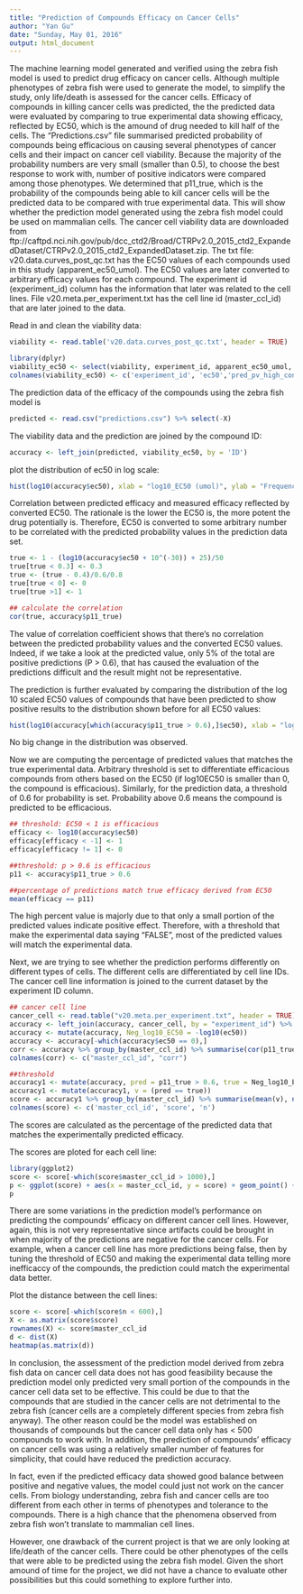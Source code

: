 ---
title: "Prediction of Compounds Efficacy on Cancer Cells"
author: "Yan Gu"
date: "Sunday, May 01, 2016"
output: html_document
---

The machine learning model generated and verified using the zebra fish model is used to predict drug efficacy on cancer cells. Although multiple phenotypes of zebra fish were used to generate the model, to simplify the study, only life/death is assessed for the cancer cells. Efficacy of compounds in killing cancer cells was predicted, the the predicted data were evaluated by comparing to true experimental data showing efficacy, reflected by EC50, which is the amound of drug needed to kill half of the cells.
        The "Predictions.csv" file summarised predicted probability of compounds being efficacious on causing several phenotypes of cancer cells and their impact on cancer cell viability. Because the majority of the probability numbers are very small (smaller than 0.5), to choose the best response to work with, number of positive indicators were compared among those phenotypes. We determined that p11_true, which is the probability of the compounds being able to kill cancer cells will be the predicted data to be compared with true experimental data. This will show whether the prediction model generated using the zebra fish model could be used on mammalian cells. 
        The cancer cell viability data are downloaded from
ftp://caftpd.nci.nih.gov/pub/dcc_ctd2/Broad/CTRPv2.0_2015_ctd2_ExpandedDataset/CTRPv2.0_2015_ctd2_ExpandedDataset.zip. The txt file: v20.data.curves_post_qc.txt has the EC50 values of each compounds used in this study (apparent_ec50_umol). The EC50 values are later converted to arbitrary efficacy values for each compound. The experiment id (experiment_id) column has the information that later was related to the cell lines. File v20.meta.per_experiment.txt has the cell line id (master_ccl_id) that are later joined to the data.  
        
Read in and clean the viability data:
```{r}
viability <- read.table('v20.data.curves_post_qc.txt', header = TRUE)

library(dplyr)
viability_ec50 <- select(viability, experiment_id, apparent_ec50_umol, pred_pv_high_conc, master_cpd_id)
colnames(viability_ec50) <- c('experiment_id', 'ec50','pred_pv_high_conc', 'ID')
```

The prediction data of the efficacy of the compounds using the zebra fish model is 
```{r}
predicted <- read.csv("predictions.csv") %>% select(-X)
```

The viability data and the prediction are joined by the compound ID:
```{r}
accuracy <- left_join(predicted, viability_ec50, by = 'ID')
```

plot the distribution of ec50 in log scale:
```{r}
hist(log10(accuracy$ec50), xlab = "log10_EC50 (umol)", ylab = "Frequency", main = "Distribution of EC50")
```

Correlation between predicted efficacy and measured efficacy reflected by converted EC50. The rationale is the lower the EC50 is, the more potent the drug potentially is. Therefore, EC50 is converted to some arbitrary number to be correlated with the predicted probability values in the prediction data set.
```{r}
true <- 1 - (log10(accuracy$ec50 + 10^(-30)) + 25)/50
true[true < 0.3] <- 0.3
true <- (true - 0.4)/0.6/0.8 
true[true < 0] <- 0
true[true >1] <- 1

## calculate the correlation
cor(true, accuracy$p11_true)
```

The value of correlation coefficient shows that there's no correlation between the predicted probability values and the converted EC50 values. 
        Indeed, if we take a look at the predicted value, only 5% of the total are positive predictions (P > 0.6), that has caused the evaluation of the predictions difficult and the result might not be representative. 
        
The prediction is further evaluated by comparing the distribution of the log 10 scaled EC50 values of compounds that have been predicted to show positive results to the distribution shown before for all EC50 values:
```{r}
hist(log10(accuracy[which(accuracy$p11_true > 0.6),]$ec50), xlab = "log10_EC50 (umol)", ylab = "Frequency", main = "Distribution of EC50")
```

No big change in the distribution was observed.

Now we are computing the percentage of predicted values that matches the true experimental data. Arbitrary threshold is set to differentiate efficacious compounds from others based on the EC50 (if log10EC50 is smaller than 0, the compound is efficacious). Similarly, for the prediction data, a threshold of 0.6 for probability is set. Probability above 0.6 means the compound is predicted to be efficacious.
```{r}
## threshold: EC50 < 1 is efficacious
efficacy <- log10(accuracy$ec50)
efficacy[efficacy < -1] <- 1
efficacy[efficacy != 1] <- 0

##threshold: p > 0.6 is efficacious
p11 <- accuracy$p11_true > 0.6

##percentage of predictions match true efficacy derived from EC50
mean(efficacy == p11)
```

The high percent value is majorly due to that only a small portion of the predicted values indicate positive effect. Therefore, with a threshold that make the experimental data saying "FALSE", most of the predicted values will match the experimental data.

Next, we are trying to see whether the prediction performs differently on different types of cells. The different cells are differentiated by cell line IDs. The cancer cell line information is joined to the current dataset by the experiment ID column.
```{r}
## cancer cell line
cancer_cell <- read.table("v20.meta.per_experiment.txt", header = TRUE) %>% select(experiment_id, master_ccl_id)
accuracy <- left_join(accuracy, cancer_cell, by = "experiment_id") %>% select(ID, p11_true, ec50, master_ccl_id)
accuracy <- mutate(accuracy, Neg_log10_EC50 = -log10(ec50)) 
accuracy <- accuracy[-which(accuracy$ec50 == 0),]
corr <- accuracy %>% group_by(master_ccl_id) %>% summarise(cor(p11_true, Neg_log10_EC50))
colnames(corr) <- c("master_ccl_id", "corr")

##threshold
accuracy1 <- mutate(accuracy, pred = p11_true > 0.6, true = Neg_log10_EC50 > 10)
accuracy1 <- mutate(accuracy1, v = (pred == true))
score <- accuracy1 %>% group_by(master_ccl_id) %>% summarise(mean(v), n())
colnames(score) <- c('master_ccl_id', 'score', 'n')
```

The scores are calculated as the percentage of the predicted data that matches the experimentally predicted efficacy.

The scores are ploted for each cell line:
```{r}
library(ggplot2)
score <- score[-which(score$master_ccl_id > 1000),]
p <- ggplot(score) + aes(x = master_ccl_id, y = score) + geom_point() + labs(title = 'Accuracy Score', x = 'Cell line ID', y = 'Score')
p
```

There are some variations in the prediction model's performance on predicting the compounds' efficacy on different cancer cell lines. However, again, this is not very representative since artifacts could be brought in when majority of the predictions are negative for the cancer cells. For example, when a cancer cell line has more predictions being false, then by tuning the threshold of EC50 and making the experimental data telling more inefficaccy of the compounds, the prediction could match the experimental data better. 

Plot the distance between the cell lines:
```{r}
score <- score[-which(score$n < 600),]
X <- as.matrix(score$score)
rownames(X) <- score$master_ccl_id
d <- dist(X)
heatmap(as.matrix(d))
```

In conclusion, the assessment of the prediction model derived from zebra fish data on cancer cell data does not has good feasibility because the prediction model only predicted very small portion of the compounds in the cancer cell data set to be effective. This could be due to that the compounds that are studied in the cancer cells are not detrimental to the zebra fish (cancer cells are a completely different species from zebra fish anyway). The other reason could be the model was established on thousands of compounds but the cancer cell data only has < 500 compounds to work with. In addition,  the prediction of compounds' efficacy on cancer cells was using a relatively smaller number of features for simplicity, that could have reduced the prediction accuracy.

In fact, even if the predicted efficacy data showed good balance between positive and negative values, the model could just not work on the cancer cells. From biology understanding, zebra fish and cancer cells are too different from each other in terms of phenotypes and tolerance to the compounds. There is a high chance that the phenomena observed from zebra fish won't translate to mammalian cell lines.

However, one drawback of the current project is that we are only looking at life/death of the cancer cells. There could be other phenotypes of the cells that were able to be predicted using the zebra fish model. Given the short amound of time for the project, we did not have a chance to evaluate other possibilities but this could something to explore further into.